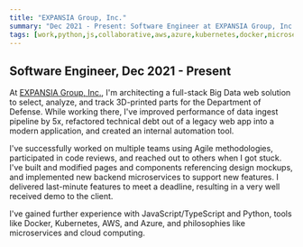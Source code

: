 ```yaml
---
title: "EXPANSIA Group, Inc."
summary: "Dec 2021 - Present: Software Engineer at EXPANSIA Group, Inc."
tags: [work,python,js,collaborative,aws,azure,kubernetes,docker,microservices,sql,ts,graphql,protobuf]
---
```

## Software Engineer, Dec 2021 - Present

At [EXPANSIA Group, Inc.](https://expansiagroup.com/), I'm architecting a full-stack Big Data web solution to select,
analyze, and track 3D-printed parts for the Department of Defense. While working there, I've improved performance of
data ingest pipeline by 5x, refactored technical debt out of a legacy web app into a modern application, and created an
internal automation tool.

I've successfully worked on multiple teams using Agile methodologies, participated in code reviews, and
reached out to others when I got stuck. I've built and modified pages and components referencing design mockups, and
implemented new backend microservices to support new features. I delivered last-minute features to meet a deadline,
resulting in a very well received demo to the client.

I've gained further experience with JavaScript/TypeScript and Python, tools like Docker, Kubernetes, AWS, and Azure, and
philosophies like microservices and cloud computing.